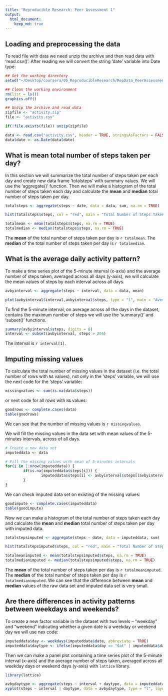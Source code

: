 ```yaml
---
title: "Reproducible Research: Peer Assessment 1"
output: 
  html_document:
    keep_md: true
---
```



## Loading and preprocessing the data
To read file with data we need unzip the archive and then read data with 'read.csv()'. After reading we will convert the string 'date' variable into Date type:
```r
## Set the working directory
setwd("~/Desktop/coursera/05_ReproducibleResearch/RepData_PeerAssessment1")

## Clean the working environment
rm(list = ls())
graphics.off()

## Unzip the archive and read data 
zipfile <- "activity.zip"
file <- "activity.csv"

if(!file.exists(file)) unzip(zipfile)

data <- read.csv("activity.csv", header = TRUE, stringsAsFactors = FALSE)
data$date <- as.Date(data$date)

```


## What is mean total number of steps taken per day?
In this section we will summarize the total number of steps taken per each day and create new data frame 'totalsteps' with summary values. We will use the 'aggregate()' function. Then we will make a histogram of the total number of steps taken each day and calculate the **mean** and **median** total number of steps taken per day.
```r
totalsteps <- aggregate(steps ~ date, data = data, sum, na.rm = TRUE)

hist(totalsteps$steps, col = "red", main = "Total Number of Steps Taken per Day", xlab = "Daily Total Steps")

totalmean <- mean(totalsteps$steps, na.rm = TRUE)
totalmedian <- median(totalsteps$steps, na.rm = TRUE)
```
The **mean** of the total number of steps taken per day is `r totalmean`. The **median** of the total number of steps taken per day is `r totalmedian`.


## What is the average daily activity pattern?
To make a time series plot of the 5-minute interval (x-axis) and the average number of steps taken, averaged across all days (y-axis), we will calculate the mean values of steps by each interval across all days.
```r
avbyinterval <- aggregate(steps ~ interval, data = data, mean)

plot(avbyinterval$interval,avbyinterval$steps, type = "l", main = "Average Number of Steps Taken per 5-minute Interval", xlab = "5-minute Intervals", ylab = "Average Number of Steps")

```

To find the 5-minute interval, on average across all the days in the dataset, contains the maximum number of steps we will use the 'summary()' and 'subset()' functions.
```r
summary(avbyinterval$steps, digits = 8)
interval <- subset(avbyinterval, steps > 206)

```
The interval is `r interval[1]`.


## Imputing missing values
To calculate the total number of missing values in the dataset (i.e. the total number of rows with `NA` values), not only in the 'steps' variable, we will use the next code for the 'steps' variable:
```r
missingvalues <- sum(is.na(data$steps))
```
or next code for all rows with `NA` values:
```r
goodrows <- complete.cases(data)
table(goodrows)

```

We can see that the number of missing values is `r missingvalues`. 

We will fill the missing values in the data set with mean values of the 5-minutes intervals, across of all days.
```r
# Create a new data set
imputeddata <- data

# Fill the missing values with mean of 5-minutes intervals
for(i in 1:nrow(imputeddata)) {
        if(is.na(imputeddata$steps[i])) {
                imputeddata$steps[i] <- avbyinterval$steps[(avbyinterval$interval == imputeddata$interval[i])]
        } 
}
```
We can check imputed data set on existing of the missing values:
```r
goodimpute <- complete.cases(imputeddata)
table(goodimpute)
```
Now we can make a histogram of the total number of steps taken each day and calculate the **mean** and **median** total number of steps taken per day with imputed data.
```r
totalstepsimputed <- aggregate(steps ~ date, data = imputeddata, sum)

hist(totalstepsimputed$steps, col = "red", main = "Total Number of Steps Taken per Day", xlab = "Daily Total Steps")

totalmeanimputed <- mean(totalstepsimputed$steps, na.rm = TRUE)
totalmedianimputed <- median(totalstepsimputed$steps, na.rm = TRUE)
```
The **mean** of the total number of steps taken per day is `r totalmeanimputed`. The **median** of the total number of steps taken per day is `r totalmedianimputed`. We can see that the difference between **mean** and **median** values of the raw data set and imputed data set is very small.   

## Are there differences in activity patterns between weekdays and weekends?
To create a new factor variable in the dataset with two levels -- "weekday" and "weekend" indicating whether a given date is a weekday or weekend day we will use nex code:
```r
imputeddata$day <- weekdays(imputeddata$date, abbreviate = TRUE)
imputeddata$daytype <- ifelse(imputeddata$day == "Sat" | imputeddata$day == "Sun", "weekend", "weekday")
```
Then we can make a panel plot containing a time series plot of the 5-minute interval (x-axis) and the average number of steps taken, averaged across all weekday days or weekend days (y-axis) with `lattice` library.
```r
library(lattice)

avbydaytype <- aggregate(steps ~ interval + daytype, data = imputeddata, mean)
xyplot(steps ~ interval | daytype, data = avbydaytype, type = "l", layout = c(1, 2), xlab = "Interval", ylab = "Number of Steps")

```
